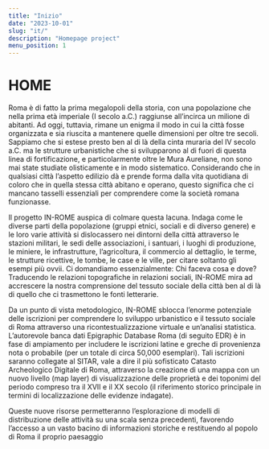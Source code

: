 ```yaml
---
title: "Inizio"
date: "2023-10-01"
slug: "it/"
description: "Homepage project"
menu_position: 1
---
```



# HOME

Roma è di fatto la prima megalopoli della storia, con una popolazione che nella prima età imperiale (I secolo a.C.) raggiunse all’incirca un milione di abitanti. Ad oggi, tuttavia, rimane un enigma il modo in cui la città fosse organizzata e sia riuscita a mantenere quelle dimensioni per oltre tre secoli. Sappiamo che si estese presto ben al di là della cinta muraria del IV secolo a.C. ma le strutture urbanistiche che si svilupparono al di fuori di questa linea di fortificazione, e particolarmente oltre le Mura Aureliane, non sono mai state studiate olisticamente e in modo sistematico. Considerando che in qualsiasi città l’aspetto edilizio dà e prende forma dalla vita quotidiana di coloro che in quella stessa città abitano e operano, questo significa che ci mancano tasselli essenziali per comprendere come la società romana funzionasse.

Il progetto IN-ROME auspica di colmare questa lacuna. Indaga come le diverse parti della popolazione (gruppi etnici, sociali e di diverso genere) e le loro varie attività si dislocassero nei dintorni della città attraverso le stazioni militari, le sedi delle associazioni, i santuari, i luoghi di produzione, le miniere, le infrastrutture, l’agricoltura, il commercio al dettaglio, le terme, le strutture ricettive, le tombe, le case e le ville, per citare soltanto gli esempi più ovvii. Ci domandiamo essenzialmente: Chi faceva cosa e dove? Traducendo le relazioni topografiche in relazioni sociali, IN-ROME mira ad accrescere la nostra comprensione del tessuto sociale della città ben al di là di quello che ci trasmettono le fonti letterarie.

Da un punto di vista metodologico, IN-ROME sblocca l’enorme potenziale delle iscrizioni per comprendere lo sviluppo urbanistico e il tessuto sociale di Roma attraverso una ricontestualizzazione virtuale e un’analisi statistica. L’autorevole banca dati Epigraphic Database Roma (di seguito EDR) è in fase di ampiamento per includere le iscrizioni latine e greche di provenienza nota o probabile (per un totale di circa 50,000 esemplari). Tali iscrizioni saranno collegate al SITAR, vale a dire il più sofisticato Catasto Archeologico Digitale di Roma, attraverso la creazione di una mappa con un nuovo livello (map layer) di visualizzazione delle proprietà e dei toponimi del periodo compreso tra il XVII e il XX secolo (il riferimento storico principale in termini di localizzazione delle evidenze indagate).

Queste nuove risorse permetteranno l’esplorazione di modelli di distribuzione delle attività su una scala senza precedenti, favorendo l’accesso a un vasto bacino di informazioni storiche e restituendo al popolo di Roma il proprio paesaggio

<Box language="it" />

